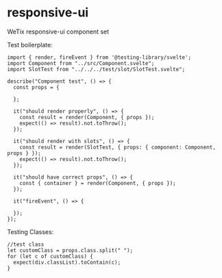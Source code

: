
<Meta title="Example/Introduction" />

# responsive-ui

WeTix responsive-ui component set

Test boilerplate:
```
import { render, fireEvent } from '@testing-library/svelte';
import Component from "../src/Component.svelte";
import SlotTest from "../../../test/slot/SlotTest.svelte";

describe("Component test", () => {
  const props = {

  };

  it("should render properly", () => {
    const result = render(Component, { props });
    expect(() => result).not.toThrow();
  });

  it("should render with slots", () => {
    const result = render(SlotTest, { props: { component: Component, props } });
    expect(() => result).not.toThrow();
  });

  it("should have correct props", () => {
    const { container } = render(Component, { props });
  });

  it("fireEvent", () => {

  });
});
```

Testing Classes:
```
//test class
let customClass = props.class.split(" ");
for (let c of customClass) {
  expect(div.classList).toContain(c);
}
```